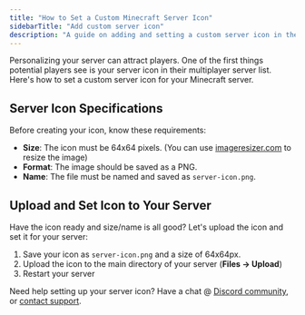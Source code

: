 ```yaml
---
title: "How to Set a Custom Minecraft Server Icon"
sidebarTitle: "Add custom server icon"
description: "A guide on adding and setting a custom server icon in the Minecraft server list."
---
```


Personalizing your server can attract players. One of the first things potential players see is your server icon in their multiplayer server list.
Here's how to set a custom server icon for your Minecraft server.

## Server Icon Specifications
Before creating your icon, know these requirements:

- **Size**: The icon must be 64x64 pixels. (You can use [imageresizer.com](https://imageresizer.com/) to resize the image)
- **Format**: The image should be saved as a PNG.
- **Name**: The file must be named and saved as `server-icon.png`.

## Upload and Set Icon to Your Server

Have the icon ready and size/name is all good? Let's upload the icon and set it for your server:

1. Save your icon as `server-icon.png` and a size of 64x64px.
2. Upload the icon to the main directory of your server (**Files -> Upload**)
3. Restart your server

Need help setting up your server icon? Have a chat @ [Discord community](https://xgamingserver.com/discord), or [contact support](https://xgamingserver.com/support).